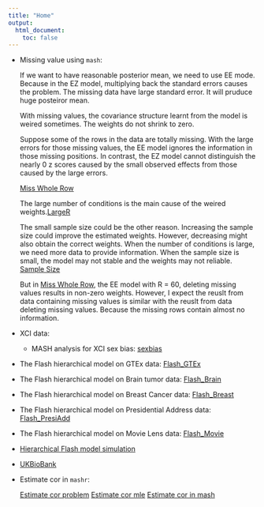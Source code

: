 ```yaml
---
title: "Home"
output:
  html_document:
    toc: false
---
```

* Missing value using `mash`:
    
    If we want to have reasonable posterior mean, we need to use EE mode. Because in the EZ model, multiplying back the standard errors causes the problem. The missing data have large standard error. It will pruduce huge posteiror mean.
    
    With missing values, the covariance structure learnt from the model is weired sometimes. The weights do not shrink to zero.
    
    Suppose some of the rows in the data are totally missing. With the large errors for those missing values, the EE model ignores the information in those missing positions. In contrast, the EZ model cannot distinguish the nearly 0 z scores caused by the small observed effects from those caused by the large errors.
    
    [Miss Whole Row](mash_missing_whole_row.html)
    
    The large number of conditions is the main cause of the weired weights.[LargeR](mash_largeR.html)
    
    The small sample size could be the other reason. Increasing the sample size could improve the estimated weights. However, decreasing might also obtain the correct weights. When the number of conditions is large, we need more data to provide information. When the sample size is small, the model may not stable and the weights may not reliable. [Sample Size](mash_missing_samplesize.html)
    
    But in [Miss Whole Row](mash_missing_whole_row.html), the EE model with R = 60, deleting missing values results in non-zero weights. However, I expect the reuslt from data containing missing values is similar with the reuslt from data deleting missing values. Because the missing rows contain almost no information.
    
* XCI data:
    + MASH analysis for XCI sex bias: [sexbias](sexbias_Table2.html)

* The Flash hierarchical model on GTEx data: [Flash_GTEx](Flash_GTEx.html)
* The Flash hierarchical model on Brain tumor data: [Flash_Brain](Flash_Brain.html)
* The Flash hierarchical model on Breast Cancer data: [Flash_Breast](Flash_Breast.html)
* The Flash hierarchical model on Presidential Address data: [Flash_PresiAdd](Flash_PresiAdd.html)
* The Flash hierarchical model on Movie Lens data: [Flash_Movie](Flash_Movie.html)

* [Hierarchical Flash model simulation](HierarchicalFlash.html)

* [UKBioBank](UKBio.html)

* Estimate cor in `mashr`:
    
    [Estimate cor problem](EstimateCor.html)
    [Estimate cor mle](EstimateCorMax.html)
    [Estimate cor in mash](EstimateCorMaxMash.html)
